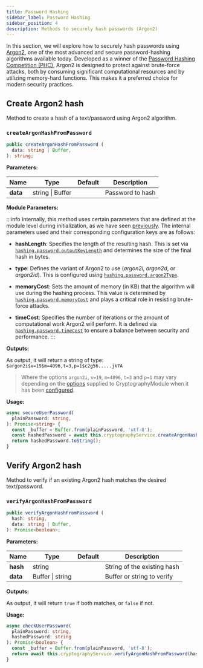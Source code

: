 ```yaml
---
title: Password Hashing
sidebar_label: Password Hashing
sidebar_position: 4
description: Methods to securely hash passwords (Argon2)
---
```



In this section, we will explore how to securely hash passwords using [Argon2][2],
one of the most advanced and secure password-hashing algorithms available today.
Developed as a winner of the [Password Hashing Competition (PHC)][1], Argon2 is designed to protect against brute-force attacks,
both by consuming significant computational resources and by utilizing memory-hard functions.
This makes it a preferred choice for modern security practices.



## Create Argon2 hash

Method to create a hash of a text/password using Argon2 algorithm.

### `createArgonHashFromPassword`

```typescript
public createArgonHashFromPassword (
  data: string | Buffer,
): string;
```


**Parameters:**

| Name                      | Type             | Default | Description      |
|---------------------------|------------------|---------|------------------|
| **data** <RequiredLabel/> | string \| Buffer |         | Password to hash |


**Module Parameters:**

:::info
Internally, this method uses certain parameters that are defined at the module level during initialization,
as we have seen [previously][4]. The internal parameters used and their corresponding configuration keys are as follows:

  - **hashLength**: Specifies the length of the resulting hash.
      This is set via [`hashing.password.outputKeyLength`][5] and determines the size of the final hash in bytes.

  - **type**: Defines the variant of Argon2 to use (_argon2i_, _argon2d_, or _argon2id_).
      This is configured using [`hashing.password.argon2Type`][6].

  - **memoryCost**: Sets the amount of memory (in KB) that the algorithm will use during the hashing process.
      This value is determined by [`hashing.password.memoryCost`][7] and plays a critical role in resisting brute-force attacks.

  - **timeCost**: Specifies the number of iterations or the amount of computational work Argon2 will perform.
      It is defined via [`hashing.password.timeCost`][8] to ensure a balance between security and performance.
:::


**Outputs:**

As output, it will return a string of type: `$argon2i$v=19$m=4096,t=3,p=1$c2g56.....jk7A`

> Where the options `argon2i`, `v=19`, `m=4096`, `t=3` and `p=1` may vary
depending on the [options][3] supplied to CryptographyModule when it has been [configured][4].


**Usage:**
```typescript
async secureUserPassword(
  plainPassword: string,
): Promise<string> {
  const _buffer = Buffer.from(plainPassword, 'utf-8');
  const hashedPassword = await this.cryptographyService.createArgonHashFromPassword(_buffer);
  return hashedPassword.toString();
}
```



## Verify Argon2 hash

Method to verify if an existing Argon2 hash matches the desired text/password.

### `verifyArgonHashFromPassword`

```typescript
public verifyArgonHashFromPassword (
  hash: string,
  data: string | Buffer,
): Promise<boolean>;
```

**Parameters:**

| Name                      | Type             | Default | Description                 |
|---------------------------|------------------|---------|-----------------------------|
| **hash** <RequiredLabel/> | string           |         | String of the existing hash |
| **data** <RequiredLabel/> | Buffer \| string |         | Buffer or string to verify  |

**Outputs:**

As output, it will return `true` if both matches, or `false` if not.


**Usage:**
```typescript
async checkUserPassword(
  plainPassword: string,
  hashedPassword: string
): Promise<boolean> {
  const _buffer = Buffer.from(plainPassword, 'utf-8');
  return await this.cryptographyService.verifyArgonHashFromPassword(hashedPassword, plainPassword)
}
```


<Tips />




[1]: https://www.password-hashing.net
[2]: https://github.com/P-H-C/phc-winner-argon2/blob/master/argon2-specs.pdf

[3]: /docs/api-reference/settings
[4]: /docs/intro#configuration

[5]: /docs/api-reference/settings#outputkeylength
[6]: /docs/api-reference/settings#argon2type-1
[7]: /docs/api-reference/settings#memorycost-1
[8]: /docs/api-reference/settings#timecost-1
